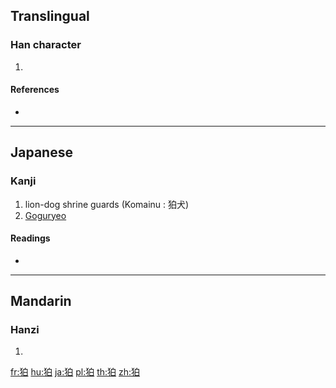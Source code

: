 ==Translingual==

===Han character===
{{Han char|rn=94|rad=犬|as=05|sn=8|four=|canj=KHHA}}

# {{defn|Han|sort=犬05}}

====References====
* {{Han ref|kx=0709.160|dkj=20349|dj=1122.040|hdz=21340.130|uh=72DB|ud=29403}}

----

==Japanese==

===Kanji===
{{ja-kanji|grade=|rs=犬05}}

# lion-dog shrine guards (Komainu : 狛犬)
# [[Goguryeo]]

====Readings====
* {{ja-readings|on=[[はく]] (haku)|kun=[[こま]] (koma)}}

----

==Mandarin==

===Hanzi===
{{cmn-hanzi|pin=[[pò]] ([[po4]])|wg=p'o<sup>4</sup>}}

# {{defn|lang=cmn|sort=犬05}}

[[fr:狛]]
[[hu:狛]]
[[ja:狛]]
[[pl:狛]]
[[th:狛]]
[[zh:狛]]